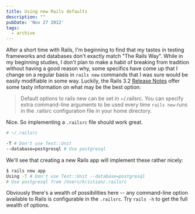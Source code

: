 ```yaml
---
title: Using new Rails defaults
description: ""
pubDate: 'Nov 27 2012'
tags:
  - archive
---
```


After a short time with Rails, I'm beginning to find that my tastes in testing frameworks and databases don't exactly match "The Rails Way". While in my beginning studies, I don't plan to make a habit of breaking from tradition without having a good reason why, some specifics have come up that I change on a regular basis in `rails new` commands that I was sure would be easily modifiable in some way. Luckily, the Rails 3.2 [Release Notes][release-notes] offer some tasty information on what may be the best option:

> Default options to rails new can be set in ~/.railsrc. You can specify extra command-line arguments to be used every time `rails new` runs in the .railsrc configuration file in your home directory.

Nice. So implementing a `.railsrc` file should work great.

```bash
# ~/.railsrc

-T # Don't use Test::Unit
--database=postgresql # Use postgresql
```

We'll see that creating a new Rails app will implement these rather nicely:

```bash
$ rails new app
Using -T # Don't use Test::Unit --database=postgresql
# Use postgresql from /Users/kristian/.railsrc
```

Obviously there's a wealth of possibilities here -- any command-line option available to Rails is configurable in the `.railsrc`. Try `rails -h` to get the full wealth of options.

[release-notes]: http://guides.rubyonrails.org/3_2_release_notes.html

